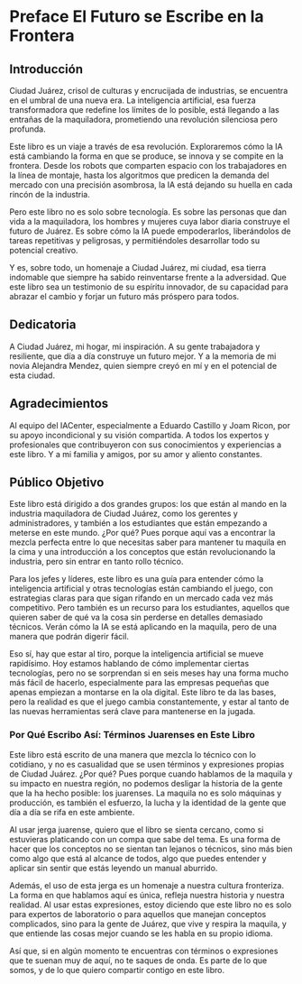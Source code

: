 # Preface El Futuro se Escribe en la Frontera {.unnumbered}

## Introducción {-}

Ciudad Juárez, crisol de culturas y encrucijada de industrias, se encuentra en el umbral de una nueva era. La inteligencia artificial, esa fuerza transformadora que redefine los límites de lo posible, está llegando a las entrañas de la maquiladora, prometiendo una revolución silenciosa pero profunda.

Este libro es un viaje a través de esa revolución. Exploraremos cómo la IA está cambiando la forma en que se produce, se innova y se compite en la frontera. Desde los robots que comparten espacio con los trabajadores en la línea de montaje, hasta los algoritmos que predicen la demanda del mercado con una precisión asombrosa, la IA está dejando su huella en cada rincón de la industria.

Pero este libro no es solo sobre tecnología. Es sobre las personas que dan vida a la maquiladora, los hombres y mujeres cuya labor diaria construye el futuro de Juárez. Es sobre cómo la IA puede empoderarlos, liberándolos de tareas repetitivas y peligrosas, y permitiéndoles desarrollar todo su potencial creativo.

Y es, sobre todo, un homenaje a Ciudad Juárez, mi ciudad, esa tierra indomable que siempre ha sabido reinventarse frente a la adversidad. Que este libro sea un testimonio de su espíritu innovador, de su capacidad para abrazar el cambio y forjar un futuro más próspero para todos.

## Dedicatoria {-}

A Ciudad Juárez, mi hogar, mi inspiración. A su gente trabajadora y resiliente, que día a día construye un futuro mejor. Y a la memoria de mi novia Alejandra Mendez, quien siempre creyó en mí y en el potencial de esta ciudad.

## Agradecimientos {-}

Al equipo del IACenter, especialmente a Eduardo Castillo y Joam Ricon, por su apoyo incondicional y su visión compartida. A todos los expertos y profesionales que contribuyeron con sus conocimientos y experiencias a este libro. Y a mi familia y amigos, por su amor y aliento constantes.

## Público Objetivo {-}

Este libro está dirigido a dos grandes grupos: los que están al mando en la industria maquiladora de Ciudad Juárez, como los gerentes y administradores, y también a los estudiantes que están empezando a meterse en este mundo. ¿Por qué? Pues porque aquí vas a encontrar la mezcla perfecta entre lo que necesitas saber para mantener tu maquila en la cima y una introducción a los conceptos que están revolucionando la industria, pero sin entrar en tanto rollo técnico.

Para los jefes y líderes, este libro es una guía para entender cómo la inteligencia artificial y otras tecnologías están cambiando el juego, con estrategias claras para que sigan rifando en un mercado cada vez más competitivo. Pero también es un recurso para los estudiantes, aquellos que quieren saber de qué va la cosa sin perderse en detalles demasiado técnicos. Verán cómo la IA se está aplicando en la maquila, pero de una manera que podrán digerir fácil.

Eso sí, hay que estar al tiro, porque la inteligencia artificial se mueve rapidísimo. Hoy estamos hablando de cómo implementar ciertas tecnologías, pero no se sorprendan si en seis meses hay una forma mucho más fácil de hacerlo, especialmente para las empresas pequeñas que apenas empiezan a montarse en la ola digital. Este libro te da las bases, pero la realidad es que el juego cambia constantemente, y estar al tanto de las nuevas herramientas será clave para mantenerse en la jugada.

### Por Qué Escribo Así: Términos Juarenses en Este Libro {-}

Este libro está escrito de una manera que mezcla lo técnico con lo cotidiano, y no es casualidad que se usen términos y expresiones propias de Ciudad Juárez. ¿Por qué? Pues porque cuando hablamos de la maquila y su impacto en nuestra región, no podemos desligar la historia de la gente que la ha hecho posible: los juarenses. La maquila no es solo máquinas y producción, es también el esfuerzo, la lucha y la identidad de la gente que día a día se rifa en este ambiente.

Al usar jerga juarense, quiero que el libro se sienta cercano, como si estuvieras platicando con un compa que sabe del tema. Es una forma de hacer que los conceptos no se sientan tan lejanos o técnicos, sino más bien como algo que está al alcance de todos, algo que puedes entender y aplicar sin sentir que estás leyendo un manual aburrido.

Además, el uso de esta jerga es un homenaje a nuestra cultura fronteriza. La forma en que hablamos aquí es única, refleja nuestra historia y nuestra realidad. Al usar estas expresiones, estoy diciendo que este libro no es solo para expertos de laboratorio o para aquellos que manejan conceptos complicados, sino para la gente de Juárez, que vive y respira la maquila, y que entiende las cosas mejor cuando se les habla en su propio idioma.

Así que, si en algún momento te encuentras con términos o expresiones que te suenan muy de aquí, no te saques de onda. Es parte de lo que somos, y de lo que quiero compartir contigo en este libro.